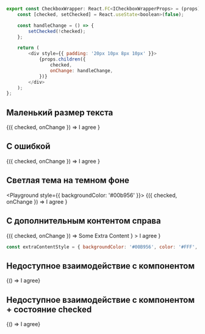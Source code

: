 
```javascript collapse=Код CheckboxWrapper
export const CheckboxWrapper: React.FC<ICheckboxWrapperProps> = (props) => {
    const [checked, setChecked] = React.useState<boolean>(false);

    const handleChange = () => {
        setChecked(!checked);
    };

    return (
        <div style={{ padding: '20px 10px 8px 10px' }}>
            {props.children({
                checked,
                onChange: handleChange,
            })}
        </div>
    );
};
```

## Маленький размер текста

<Playground>
    <CheckboxWrapper>
        {({ checked, onChange }) =>
            <Checkbox
                checked={checked}
                onChange={onChange}
                fontSize="small"
            >
                I agree
            </Checkbox>
        }
    </CheckboxWrapper>
</Playground>

## С ошибкой

<Playground>
    <CheckboxWrapper>
        {({ checked, onChange }) =>
            <Checkbox checked={checked} onChange={onChange} error>
                I agree
            </Checkbox>
        }
    </CheckboxWrapper>
</Playground>

## Светлая тема на темном фоне

<Playground style={{ backgroundColor: '#00b956' }}>
        <CheckboxWrapper>
            {({ checked, onChange }) =>
                <Checkbox
                    checked={checked}
                    onChange={onChange}
                    color="light"
                >
                    I agree
                </Checkbox>
            }
        </CheckboxWrapper>
</Playground>

## С дополнительным контентом справа

<Playground>
    <CheckboxWrapper>
        {({ checked, onChange }) =>
            <Checkbox
                checked={checked}
                onChange={onChange}
                extraContent={
                    <div style={extraContentStyle}>
                        Some Extra Content
                    </div>
                }
            >
                I agree
            </Checkbox>
        }
    </CheckboxWrapper>
</Playground>

```javascript collapse=Код extraContentStyle
const extraContentStyle = { backgroundColor: '#00B956', color: '#FFF', padding: '5px'};
```

## Недоступное взаимодействие с компонентом

<Playground>
    <CheckboxWrapper>
        {() => <Checkbox disabled>I agree</Checkbox>}
    </CheckboxWrapper>
</Playground>

## Недоступное взаимодействие с компонентом + состояние checked

<Playground>
    <CheckboxWrapper>
        {() => <Checkbox checked disabled>I agree</Checkbox>}
    </CheckboxWrapper>
</Playground>
